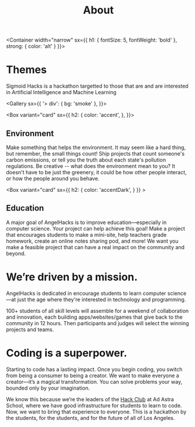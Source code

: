 
<Header sx={{ bg: 'primary' }} width="narrow">


# About

</Header>


<Container width="narrow"
  sx={{
    h1: {
      fontSize: 5,
      fontWeight: 'bold'
    },
    strong: {
      color: 'alt'
    }
  }}>


# Themes

Sigmoid Hacks is a hackathon targetted to those that are and are interested in Artificial Intelligence and Machine Learning

</Container>


<Gallery sx={{
    '> div': {
        bg: 'smoke'
    },
}}>


<Box variant="card"
sx={{
    h2: {
        color: 'accent',
    },
    }}>


## Environment

Make something that helps the environment. It may seem like a hard thing, but remember, the small things count! Ship projects that count someone's carbon emissions, or tell you the truth about each state's pollution regulations. Be creative -- what does the environment mean to you? It doesn't have to be just the greenery, it could be how other people interact, or how the people around you behave.

</Box>


<Box variant="card"
sx={{
        h2: {
            color: 'accentDark',
        }
    }} >


## Education

A major goal of AngelHacks is to improve education—especially in computer science. Your project can help achieve this goal! Make a project that encourages students to make a mini-site, help teachers grade homework, create an online notes sharing pod, and more! We want you make a feasible project that can have a real impact on the community and beyond.

</Box>


</Gallery>
<Container width="narrow"
    sx={{
        h1: {
            fontWeight:"bold"
        }
    }}>


# We’re driven by a mission.

AngelHacks is dedicated in encourage students to learn computer science—at just the age where they're interested in technology and programming.

100+ students of all skill levels will assemble for a weekend of collaboration and innovation, each building apps/websites/games that give back to the community in 12 hours. Then participants and judges will select the winning projects and teams.

# Coding is a superpower.

Starting to code has a lasting impact. Once you begin coding, you switch from being a consumer to being a creator. We want to make everyone a creator—it’s a magical transformation. You can solve problems your way, bounded only by your imagination.

We know this because we’re the leaders of the [Hack Club](https://hackclub.com/) at Ad Astra School, where we have good infrastructure for students to learn to code. Now, we want to bring that experience to everyone. This is a hackathon by the students, for the students, and for the future of all of Los Angeles.

</Container>

